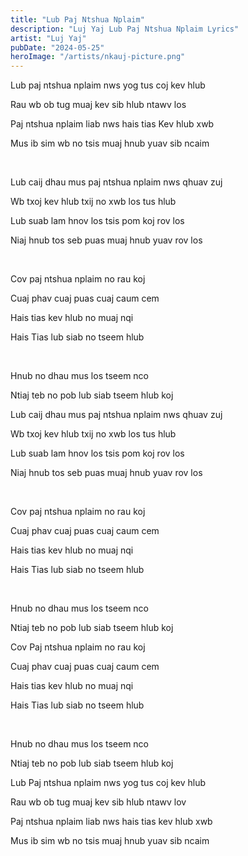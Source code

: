 ```yaml
---
title: "Lub Paj Ntshua Nplaim"
description: "Luj Yaj Lub Paj Ntshua Nplaim Lyrics"
artist: "Luj Yaj"
pubDate: "2024-05-25"
heroImage: "/artists/nkauj-picture.png"
---
```


Lub paj ntshua nplaim nws yog tus coj kev hlub

Rau wb ob tug muaj kev sib hlub ntawv los

Paj ntshua nplaim liab nws hais tias Kev hlub xwb

Mus ib sim wb no tsis muaj hnub yuav sib ncaim

<br />

Lub caij dhau mus paj ntshua nplaim nws qhuav zuj

Wb txoj kev hlub txij no xwb los tus hlub

Lub suab lam hnov los tsis pom koj rov los

Niaj hnub tos seb puas muaj hnub yuav rov los

<br />

Cov paj ntshua nplaim no rau koj

Cuaj phav cuaj puas cuaj caum cem

Hais tias kev hlub no muaj nqi

Hais Tias lub siab no tseem hlub

<br />

Hnub no dhau mus los tseem nco

Ntiaj teb no pob lub siab tseem hlub koj

Lub caij dhau mus paj ntshua nplaim nws qhuav zuj

Wb txoj kev hlub txij no xwb los tus hlub

Lub suab lam hnov los tsis pom koj rov los

Niaj hnub tos seb puas muaj hnub yuav rov los

<br />

Cov paj ntshua nplaim no rau koj

Cuaj phav cuaj puas cuaj caum cem

Hais tias kev hlub no muaj nqi

Hais Tias lub siab no tseem hlub

<br />

Hnub no dhau mus los tseem nco

Ntiaj teb no pob lub siab tseem hlub koj

Cov Paj ntshua nplaim no rau koj

Cuaj phav cuaj puas cuaj caum cem

Hais tias kev hlub no muaj nqi

Hais Tias lub siab no tseem hlub

<br />

Hnub no dhau mus los tseem nco

Ntiaj teb no pob lub siab tseem hlub koj

Lub Paj ntshua nplaim nws yog tus coj kev hlub

Rau wb ob tug muaj kev sib hlub ntawv lov

Paj ntshua nplaim liab nws hais tias kev hlub xwb

Mus ib sim wb no tsis muaj hnub yuav sib ncaim
